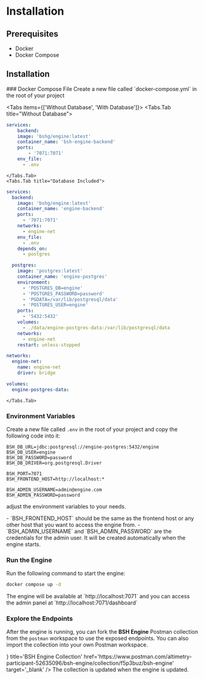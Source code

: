 
# Installation

## Prerequisites

- Docker
- Docker Compose

## Installation

<Steps>
### Docker Compose File
Create a new file called `docker-compose.yml` in the root of your project

<Tabs items={['Without Database', 'With Database']}>
    <Tabs.Tab title="Without Database">
```yaml filename="docker-compose.yml" {3}
services:
    backend:
    image: 'bshg/engine:latest'
    container_name: 'bsh-engine-backend'
    ports:
        - '7071:7071'
    env_file:
      - .env
```
    </Tabs.Tab>
    <Tabs.Tab title="Database Included">
```yaml filename="docker-compose.yml" {3} {15}
services:
  backend:
    image: 'bshg/engine:latest'
    container_name: 'engine-backend'
    ports:
      - '7071:7071'
    networks:
      - engine-net
    env_file:
      - .env
    depends_on:
      - postgres

  postgres:
    image: 'postgres:latest'
    container_name: 'engine-postgres'
    environment:
      - 'POSTGRES_DB=engine'
      - 'POSTGRES_PASSWORD=password'
      - 'PGDATA=/var/lib/postgresql/data'
      - 'POSTGRES_USER=engine'
    ports:
      - '5432:5432'
    volumes:
      - ./data/engine-postgres-data:/var/lib/postgresql/data
    networks:
      - engine-net
    restart: unless-stopped

networks:
  engine-net:
    name: engine-net
    driver: bridge

volumes:
  engine-postgres-data:
```
    </Tabs.Tab>
</Tabs>

### Environment Variables

Create a new file called `.env` in the root of your project and copy the following code into it:

```dotenv filename=".env"
BSH_DB_URL=jdbc:postgresql://engine-postgres:5432/engine
BSH_DB_USER=engine
BSH_DB_PASSWORD=password
BSH_DB_DRIVER=org.postgresql.Driver

BSH_PORT=7071
BSH_FRONTEND_HOST=http://localhost:*

BSH_ADMIN_USERNAME=admin@engine.com
BSH_ADMIN_PASSWORD=password 
```

adjust the environment variables to your needs.

<Callout type="warning">
    - `BSH_FRONTEND_HOST` should be the same as the frontend host or any other host that you want to access the engine from.
    - `BSH_ADMIN_USERNAME` and `BSH_ADMIN_PASSWORD` are the credentials for the admin user. It will be created automatically when the engine starts.
</Callout>

### Run the Engine

Run the following command to start the engine:

```bash
docker compose up -d
```

<Callout type="info">
    The engine will be available at `http://localhost:7071` and you can access the admin panel at `http://localhost:7071/dashboard`
</Callout>

### Explore the Endpoints

After the engine is running, you can fork the **BSH Engine** Postman collection from the `postman` workspace to use the exposed endpoints. You can also import the collection into your own Postman workspace.

<Cards>
    <Cards.Card icon={<PostmanIcon />} title='BSH Engine Collection' href='https://www.postman.com/altimetry-participant-52635096/bsh-engine/collection/f5p3buz/bsh-engine' target='_blank' />
</Cards>

<Callout type="info">
    The collection is updated when the engine is updated.
</Callout>

</Steps>

